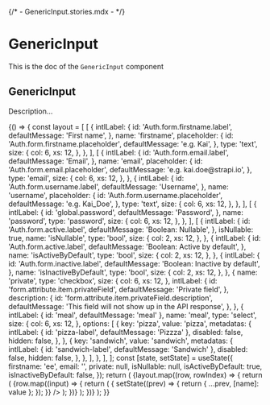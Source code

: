 {/* - GenericInput.stories.mdx - */}


<Meta title="components/GenericInput" component={GenericInput} />

# GenericInput

This is the doc of the `GenericInput` component

## GenericInput

Description...

<Canvas>
  <Story name="base">
    {() => {
      const layout = [
        [
          {
            intlLabel: {
              id: 'Auth.form.firstname.label',
              defaultMessage: 'First name',
            },
            name: 'firstname',
            placeholder: {
              id: 'Auth.form.firstname.placeholder',
              defaultMessage: 'e.g. Kai',
            },
            type: 'text',
            size: {
              col: 6,
              xs: 12,
            },
          },
        ],
        [
          {
            intlLabel: {
              id: 'Auth.form.email.label',
              defaultMessage: 'Email',
            },
            name: 'email',
            placeholder: {
              id: 'Auth.form.email.placeholder',
              defaultMessage: 'e.g. kai.doe@strapi.io',
            },
            type: 'email',
            size: {
              col: 6,
              xs: 12,
            },
          },
          {
            intlLabel: {
              id: 'Auth.form.username.label',
              defaultMessage: 'Username',
            },
            name: 'username',
            placeholder: {
              id: 'Auth.form.username.placeholder',
              defaultMessage: 'e.g. Kai_Doe',
            },
            type: 'text',
            size: {
              col: 6,
              xs: 12,
            },
          },
        ],
        [
          {
            intlLabel: {
              id: 'global.password',
              defaultMessage: 'Password',
            },
            name: 'password',
            type: 'password',
            size: {
              col: 6,
              xs: 12,
            },
          },
        ],
        [
          {
            intlLabel: {
              id: 'Auth.form.active.label',
              defaultMessage: 'Boolean: Nullable',
            },
            isNullable: true,
            name: 'isNullable',
            type: 'bool',
            size: {
              col: 2,
              xs: 12,
            },
          },
          {
            intlLabel: {
              id: 'Auth.form.active.label',
              defaultMessage: 'Boolean: Active by default',
            },
            name: 'isActiveByDefault',
            type: 'bool',
            size: {
              col: 2,
              xs: 12,
            },
          },
          {
            intlLabel: {
              id: 'Auth.form.inactive.label',
              defaultMessage: 'Boolean: Inactive by default',
            },
            name: 'isInactiveByDefault',
            type: 'bool',
            size: {
              col: 2,
              xs: 12,
            },
          },
          {
            name: 'private',
            type: 'checkbox',
            size: {
              col: 6,
              xs: 12,
            },
            intlLabel: {
              id: 'form.attribute.item.privateField',
              defaultMessage: 'Private field',
            },
            description: {
              id: 'form.attribute.item.privateField.description',
              defaultMessage: 'This field will not show up in the API response',
            },
          },
          {
            intlLabel: { id: 'meal', defaultMessage: 'meal' },
            name: 'meal',
            type: 'select',
            size: {
              col: 6,
              xs: 12,
            },
            options: [
              {
                key: 'pizza',
                value: 'pizza',
                metadatas: {
                  intlLabel: { id: 'pizza-label', defaultMessage: 'Pizzza' },
                  disabled: false,
                  hidden: false,
                },
              },
              {
                key: 'sandwich',
                value: 'sandwich',
                metadatas: {
                  intlLabel: { id: 'sandwich-label', defaultMessage: 'Sandwich' },
                  disabled: false,
                  hidden: false,
                },
              },
            ],
          },
        ],
      ];
      const [state, setState] = useState({
        firstname: 'ee',
        email: '',
        private: null,
        isNullable: null,
        isActiveByDefault: true,
        isInactiveByDefault: false,
      });
      return (
        <ContentLayout>
          <Flex direction="column" alignItems="stretch" gap={4}>
            {layout.map((row, rowIndex) => {
              return (
                <Box key={rowIndex}>
                  <Grid gap={4}>
                    {row.map((input) => {
                      return (
                        <GridItem key={input.name} {...input.size}>
                          <GenericInput
                            {...input}
                            value={state[input.name]}
                            onChange={({ target: { name, value } }) => {
                              setState((prev) => {
                                return { ...prev, [name]: value };
                              });
                            }}
                          />
                        </GridItem>
                      );
                    })}
                  </Grid>
                </Box>
              );
            })}
          </Flex>
        </ContentLayout>
      );
    }}
  </Story>
</Canvas>
